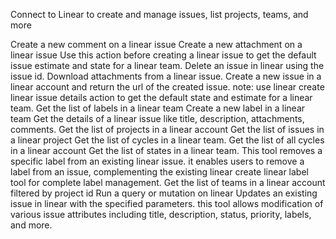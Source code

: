 Connect to Linear to create and manage issues, list projects, teams, and more

<Accordion title="Create linear comment">
Create a new comment on a linear issue
</Accordion>

<Accordion title="Create linear attachment">
Create a new attachment on a linear issue
</Accordion>

<Accordion title="Get Create Issue Default Params">
Use this action before creating a linear issue to get the default issue estimate and state for a linear team.
</Accordion>

<Accordion title="Delete Issue">
Delete an issue in linear using the issue id.
</Accordion>

<Accordion title="Donwload Issue Attachments">
Download attachments from a linear issue.
</Accordion>

<Accordion title="Create linear issue">
Create a new issue in a linear account and return the url of the created issue. note: use linear create linear issue details action to get the default state and estimate for a linear team.
</Accordion>

<Accordion title="Get Labels by Team">
Get the list of labels in a linear team
</Accordion>

<Accordion title="Create Label">
Create a new label in a linear team
</Accordion>

<Accordion title="Get Linear Issue">
Get the details of a linear issue like title, description, attachments, comments.
</Accordion>

<Accordion title="List linear projects">
Get the list of projects in a linear account
</Accordion>

<Accordion title="Get Issues by Project">
Get the list of issues in a linear project
</Accordion>

<Accordion title="Get Cycles by Team">
Get the list of cycles in a linear team.
</Accordion>

<Accordion title="Get All Cycles">
Get the list of all cycles in a linear account
</Accordion>

<Accordion title="Get States by Team">
Get the list of states in a linear team.
</Accordion>

<Accordion title="Remove Label from Linear Issue">
This tool removes a specific label from an existing linear issue. it enables users to remove a label from an issue, complementing the existing linear create linear label tool for complete label management.
</Accordion>

<Accordion title="Get Teams by Project">
Get the list of teams in a linear account filtered by project id
</Accordion>

<Accordion title="Run Query or Mutation">
Run a query or mutation on linear
</Accordion>

<Accordion title="Update issue">
Updates an existing issue in linear with the specified parameters. this tool allows modification of various issue attributes including title, description, status, priority, labels, and more.
</Accordion>

